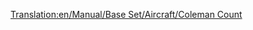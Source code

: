 [[Translation:en/Manual/Base Set/Aircraft/Coleman Count]]
{{es/Manual/Base Set/Aircraft/Aeronaves|Nombre=Coleman Count
|Imagen=[[File:en/Manual/Base Set/Aircraft/VickersViscount.png|Coleman Count]]
|Precio=61.522 € (30.761 £)
|Velocidad=473 km/h (296 mph)
|Coste-anual=5.624 € (2,812 £)
|Diseño=1947
|Duración=24
|Capacidad=65 pasajeros y 8 sacos de correo
|
|Descripción=El Coleman Count es el primer avión con cuatro motores en el juego, y tiene una capacidad más grande.
|Vida-real=Vickers Viscount
}}